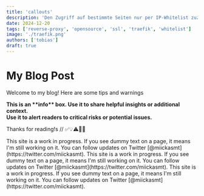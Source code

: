 ```yaml
---
title: 'callouts'
description: 'Den Zugriff auf bestimmte Seiten nur per IP-Whitelist zuzulassen, kann manchmal hilfreich sein.'
date: 2024-12-20
tags: ['reverse-proxy', 'opensource', 'ssl', 'traefik', 'whitelist']
image: './traefik.png'
authors: ['tobias']
draft: true
---
```


# My Blog Post

Welcome to my blog! Here are some tips and warnings

<div class="admonition admonition-info">
  <strong>This is an **info** box. Use it to share helpful insights or additional context.</strong>
</div>

<div class="admonition admonition-danger">
  <strong>Use it to alert readers to critical risks or potential issues.</strong>
</div>

Thanks for reading!s
// ✅💡⚠️🚫🚨


  

<Callout icon="🚨" type="danger">
This site is a work in progress. If you see dummy text on a page, it means I'm still working on it. You can follow updates on Twitter [@miickasmt](https://twitter.com/miickasmt).
</Callout>

<Callout icon="💡" type="info">
This site is a work in progress. If you see dummy text on a page, it means I'm still working on it. You can follow updates on Twitter [@miickasmt](https://twitter.com/miickasmt).
</Callout>

<Callout icon="⚠️" type="warning">
This site is a work in progress. If you see dummy text on a page, it means I'm still working on it. You can follow updates on Twitter [@miickasmt](https://twitter.com/miickasmt).
</Callout>